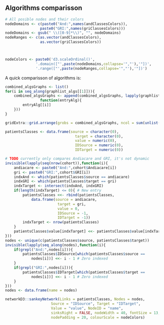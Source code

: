 ## **Algorithms comparisson**

```r
# All posible nodes and their colors
nodeDomains <- c(paste0("And:",names(andClassesColors)),
                paste0("GRI:",names(griClassesColors)))
nodeDomains <- gsub(" \\([0-9]*\\)", "", nodeDomains)
nodeRanges <- c(as.vector(andClassesColors), 
                as.vector(griClassesColors))



nodeColors <- paste0('d3.scaleOrdinal()', 
              '.domain(["',paste(nodeDomains,collapse='","'),'"])',
              '.range(["',paste(nodeRanges,collapse='","'),'"])')
```

A quick comparisson of algorithms is:

```r
combined_algsGraphs <- list()
for(i in seq_along(graphlist_algs[[1]])){
    combined_algsGraphs <- append(combined_algsGraphs, lapply(graphlist_algs,
                function(entryAlg){
        entryAlg[[i]]
    }))
}

gridExtra::grid.arrange(grobs = combined_algsGraphs, ncol = sum(unlist(algorithms)))
```

```r
patientsClasses <- data.frame(source = character(0),
                                target = character(0),
                                value = numeric(0),
                                IDSource = numeric(0),
                                IDTarget = numeric(0))

# TODO currently only compares Andiacare and GRI, it's not dynamic
invisible(lapply(seq(nrow(cohort)),function(i){
    andiacare <- paste0("And:",cohort$Andiacare[i])
    gri <- paste0("GRI:",cohort$GRI[i])
    indxAnd <- which(patientsClasses$source == andiacare)
    indxGRI <- which(patientsClasses$target == gri)
    indxTarget <- intersect(indxAnd, indxGRI)
    if(length(indxTarget) <= 0){ # New entry
        patientsClasses <<- rbind(patientsClasses,
            data.frame(source = andiacare,
                        target = gri,
                        value = 0,
                        IDSource = -1,
                        IDTarget = -1))
        indxTarget <- nrow(patientsClasses)
    }
    patientsClasses$value[indxTarget] <<- patientsClasses$value[indxTarget] + 1 
}))
nodes <- unique(c(patientsClasses$source, patientsClasses$target))
invisible(lapply(seq_along(nodes),function(i){
    if(grepl("And:",nodes[i])){
        patientsClasses$IDSource[which(patientsClasses$source == 
            nodes[i])] <<- i - 1 # Zero indexed
    }
    if(grepl("GRI:",nodes[i])){
        patientsClasses$IDTarget[which(patientsClasses$target == 
            nodes[i])] <<- i - 1 # Zero indexed
    }
}))
nodes <- data.frame(name = nodes)

networkD3::sankeyNetwork(Links = patientsClasses, Nodes = nodes,
                     Source = "IDSource", Target = "IDTarget",
                     Value = "value", NodeID = "name",
                     sinksRight = FALSE, nodeWidth = 40, fontSize = 13,
                     nodePadding = 20, colourScale = nodeColors)
```